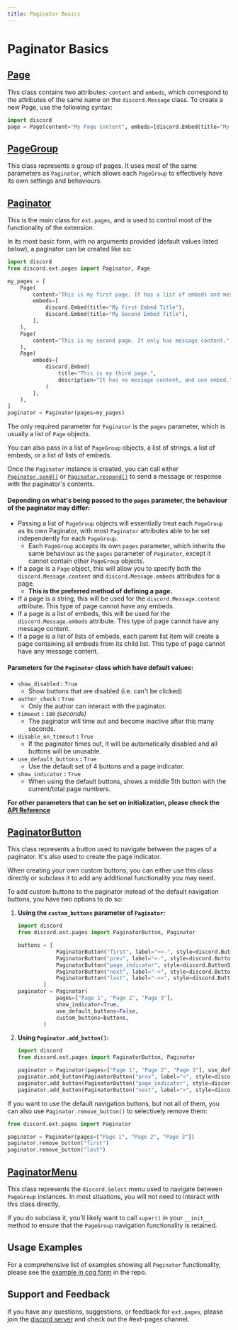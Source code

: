 ```yaml
---
title: Paginator Basics
---
```


# Paginator Basics

## [Page](https://docs.pycord.dev/en/master/ext/pages/index.html#page)
This class contains two attributes: `content` and `embeds`, which correspond to the attributes of the same name on the `discord.Message` class.
To create a new Page, use the following syntax:
```py
import discord
page = Page(content="My Page Content", embeds=[discord.Embed(title="My First Embed Title")])
```

## [PageGroup](https://docs.pycord.dev/en/master/ext/pages/index.html#pagegroup)
This class represents a group of pages. It uses most of the same parameters as `Paginator`, which allows each `PageGroup` to effectively have its own settings and behaviours.

## [Paginator](https://docs.pycord.dev/en/master/ext/pages/index.html#paginator)
This is the main class for `ext.pages`, and is used to control most of the functionality of the extension.

In its most basic form, with no arguments provided (default values listed below), a paginator can be created like so:

```py title="Paginator Example"
import discord
from discord.ext.pages import Paginator, Page

my_pages = [
    Page(
        content="This is my first page. It has a list of embeds and message content.",
        embeds=[
            discord.Embed(title="My First Embed Title"),
            discord.Embed(title="My Second Embed Title"),
        ],
    ),
    Page(
        content="This is my second page. It only has message content.",
    ),
    Page(
        embeds=[
            discord.Embed(
                title="This is my third page.",
                description="It has no message content, and one embed.",
            )
        ],
    ),
]
paginator = Paginator(pages=my_pages)
```

The only required parameter for `Paginator` is the `pages` parameter, which is usually a list of `Page` objects.

You can also pass in a list of `PageGroup` objects, a list of strings, a list of embeds, or a list of lists of embeds.

Once the `Paginator` instance is created, you can call either [`Paginator.send()`](https://docs.pycord.dev/en/master/ext/pages/index.html#discord.ext.pages.Paginator.send)
or [`Paginator.respond()`](https://docs.pycord.dev/en/master/ext/pages/index.html#discord.ext.pages.Paginator.respond) to send a message or response with the paginator's contents.

#### Depending on what's being passed to the `pages` parameter, the behaviour of the paginator may differ:

- Passing a list of `PageGroup` objects will essentially treat each `PageGroup` as its own Paginator, with most `Paginator` attributes able to be set independently for each `PageGroup`.
  - Each `PageGroup` accepts its own `pages` parameter, which inherits the same behaviour as the `pages` parameter of `Paginator`, except it cannot contain other `PageGroup` objects.
- If a page is a `Page` object, this will allow you to specify both the `discord.Message.content` and `discord.Message.embeds` attributes for a page.
  - **This is the preferred method of defining a page.**
- If a page is a string, this will be used for the `discord.Message.content` attribute. This type of page cannot have any embeds.
- If a page is a list of embeds, this will be used for the `discord.Message.embeds` attribute. This type of page cannot have any message content.
- If a page is a list of lists of embeds, each parent list item will create a page containing all embeds from its child list. This type of page cannot have any message content.

#### Parameters for the `Paginator` class which have default values:
- `show_disabled` **:** `True`
  - Show buttons that are disabled (i.e. can't be clicked)
- `author_check` **:** `True`
  - Only the author can interact with the paginator.
- `timeout` **:** `180` *(seconds)*
  - The paginator will time out and become inactive after this many seconds.
- `disable_on_timeout` **:** `True`
  - If the paginator times out, it will be automatically disabled and all buttons will be unusable.
- `use_default_buttons` **:** `True`
  - Use the default set of 4 buttons and a page indicator.
- `show_indicator` **:** `True`
  - When using the default buttons, shows a middle 5th button with the current/total page numbers.

**For other parameters that can be set on initialization, please check the [API Reference](https://docs.pycord.dev/en/master/ext/pages/index.html#paginator)**



## [PaginatorButton](https://docs.pycord.dev/en/master/ext/pages/index.html#paginatorbutton)
This class represents a button used to navigate between the pages of a paginator. It's also used to create the page indicator.

When creating your own custom buttons, you can either use this class directly or subclass it to add any additional functionality you may need.

To add custom buttons to the paginator instead of the default navigation buttons, you have two options to do so:

1. **Using the `custom_buttons` parameter of `Paginator`:**
    ```py
    import discord
    from discord.ext.pages import PaginatorButton, Paginator

    buttons = [
                PaginatorButton("first", label="<<-", style=discord.ButtonStyle.green),
                PaginatorButton("prev", label="<-", style=discord.ButtonStyle.green),
                PaginatorButton("page_indicator", style=discord.ButtonStyle.gray, disabled=True),
                PaginatorButton("next", label="->", style=discord.ButtonStyle.green),
                PaginatorButton("last", label="->>", style=discord.ButtonStyle.green),
            ]
    paginator = Paginator(
                pages=["Page 1", "Page 2", "Page 3"],
                show_indicator=True,
                use_default_buttons=False,
                custom_buttons=buttons,
            )
    ```
2. **Using `Paginator.add_button()`:**
    ```py
    import discord
    from discord.ext.pages import PaginatorButton, Paginator

    paginator = Paginator(pages=["Page 1", "Page 2", "Page 3"], use_default_buttons=False)
    paginator.add_button(PaginatorButton("prev", label="<", style=discord.ButtonStyle.green))
    paginator.add_button(PaginatorButton("page_indicator", style=discord.ButtonStyle.gray, disabled=True))
    paginator.add_button(PaginatorButton("next", label=">", style=discord.ButtonStyle.green))
    ```

If you want to use the default navigation buttons, but not all of them, you can also use `Paginator.remove_button()` to selectively remove them:
```py
from discord.ext.pages import Paginator

paginator = Paginator(pages=["Page 1", "Page 2", "Page 3"])
paginator.remove_button("first")
paginator.remove_button("last")
```


## [PaginatorMenu](https://docs.pycord.dev/en/master/ext/pages/index.html#paginatormenu)
This class represents the `discord.Select` menu used to navigate between `PageGroup` instances. In most situations, you will not need to interact with this class directly.

If you do subclass it, you'll likely want to call `super()` in your `__init__` method to ensure that the `PageGroup` navigation functionality is retained.

## Usage Examples
For a comprehensive list of examples showing all `Paginator` functionality, please see the [example in cog form](https://github.com/Pycord-Development/pycord/blob/master/examples/views/paginator.py) in the repo.

## Support and Feedback
If you have any questions, suggestions, or feedback for `ext.pages`, please join the [discord server](https://discord.gg/pycord) and check out the #ext-pages channel.